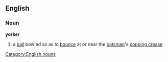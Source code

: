 ==English==
===Noun===
'''yorker'''
#{{cricket}} a [[ball]] bowled so as to [[bounce]] at or near the [[batsman]]'s [[popping crease]]
[[Category:English nouns]]